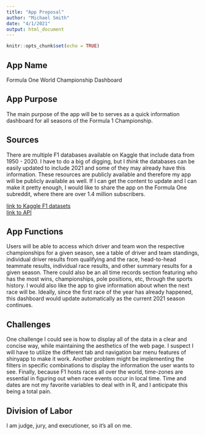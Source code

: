```yaml
---
title: "App Proposal"
author: "Michael Smith"
date: "4/1/2021"
output: html_document
---
```


```r
knitr::opts_chunk$set(echo = TRUE)
```

## App Name
Formula One World Championship Dashboard


## App Purpose
The main purpose of the app will be to serves as a quick information dashboard for all seasons of the Formula 1 Championship.

## Sources
There are multiple F1 databases available on Kaggle that include data from 1950 - 2020. I have to do a big of digging, but I *think* the databases can be easily updated to include 2021 and some of they may already have this information. These resources are publicly available and therefore my app will be publicly available as well. If I can get the content to update and I can make it pretty enough, I would like to share the app on the Formula One subreddit, where there are over 1.4 million subscribers. 

[link to Kaggle F1 datasets](https://www.kaggle.com/datasets?search=formula+&datasetsOnly=true)  
[link to API](http://ergast.com/mrd/)

## App Functions
Users will be able to access which driver and team won the respective championships for a given season, see a table of driver and team standings, individual driver results from qualifying and the race, head-to-head teammate results, individual race results, and other summary results for a given season. There could also be an all time records section featuring who has the most wins, championships, pole positions, etc, through the sports history. I would also like the app to give information about when the next race will be. Ideally, since the first race of the year has already happened, this dashboard would update automatically as the current 2021 season continues.

## Challenges
One challenge I could see is how to display all of the data in a clear and concise way, while maintaining the aesthetics of the web page. I suspect I will have to utilize the different tab and navigation bar menu features of shinyapp to make it work. Another problem might be implementing the filters in specific combinations to display the information the user wants to see. Finally, because F1 hosts races all over the world, time-zones are essential in figuring out when race events occur in local time. Time and dates are not my favorite variables to deal with in R, and I anticipate this being a total pain.   

## Division of Labor
I am judge, jury, and executioner, so it's all on me. 